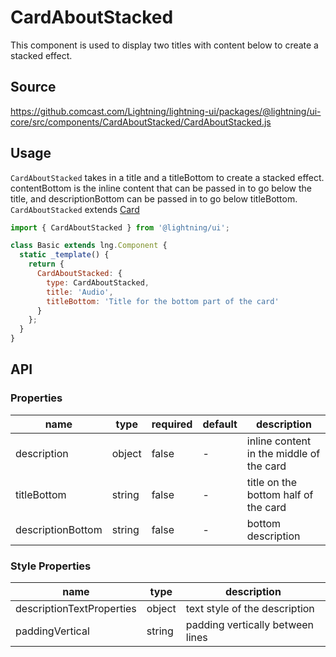 
# CardAboutStacked

This component is used to display two titles with content below to create a stacked effect.


## Source

https://github.comcast.com/Lightning/lightning-ui/packages/@lightning/ui-core/src/components/CardAboutStacked/CardAboutStacked.js

## Usage

`CardAboutStacked` takes in a title and a titleBottom to create a stacked effect. contentBottom is the inline content that can be passed in to go below the title, and descriptionBottom can be passed in to go below titleBottom.
`CardAboutStacked` extends [Card](?path=/docs/patterns-card--base)

```js
import { CardAboutStacked } from '@lightning/ui';

class Basic extends lng.Component {
  static _template() {
    return {
      CardAboutStacked: {
        type: CardAboutStacked,
        title: 'Audio',
        titleBottom: 'Title for the bottom part of the card'
      }
    };
  }
}
```

<Canvas>
  <Story id="patterns-CardAboutStacked--about-stacked-cards" />
</Canvas>

## API

### Properties

| name              | type   | required | default | description                              |
| ----------------- | ------ | -------- | ------- | ---------------------------------------- |
| description       | object | false    | -       | inline content in the middle of the card |
| titleBottom       | string | false    | -       | title on the bottom half of the card     |
| descriptionBottom | string | false    | -       | bottom description                       |

### Style Properties

| name                      | type   | description                      |
| ------------------------- | ------ | -------------------------------- |
| descriptionTextProperties | object | text style of the description    |
| paddingVertical           | string | padding vertically between lines |
